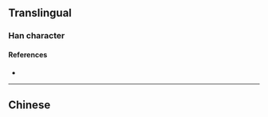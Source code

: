 {{also|樺}}
{{character info}}
==Translingual==

===Han character===
{{Han char|rn=75|rad=木|as=06|sn=10|four=|canj=DOPJ|ids=⿰木华}}

====References====
* {{Han ref|kx=0526.211|hdz=21201.050|uh=6866|ud=26726}}

----

==Chinese==
{{zh-see|樺}}